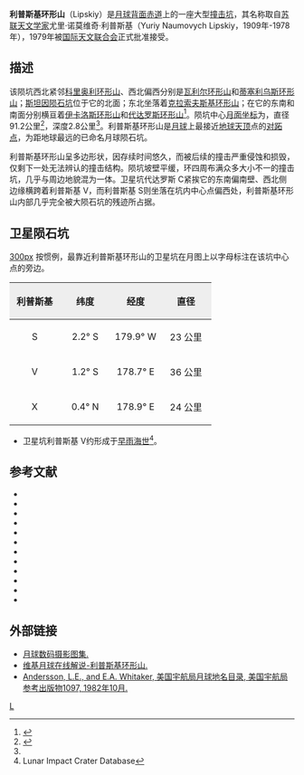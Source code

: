 {{lunar crater data|
 image=Lipskiy crater 2034 med.jpg|
 caption=[[月球轨道器2号|月球轨道器2号]]拍摄的图像|
 latitude=2.15|
 N_or_S=S|
 longitude=179.38|
 E_or_W=E|
 diameter=91.2公里|
 depth=2.8公里|
 colong=180|
 eponym=尤里·诺莫维奇·利普斯基}}
'''利普斯基环形山'''（Lipskiy）是[[月球背面|月球背面]][[赤道|赤道]]上的一座大型[[撞击坑|撞击坑]]，其名称取自[[苏联|苏联]][[天文学家|天文学家]]尤里·诺莫维奇·利普斯基（Yuriy Naumovych Lipskiy，1909年-1978年），1979年被[[国际天文联合会|国际天文联合会]]正式批准接受。

==描述==
该陨坑西北紧邻[[科里奥利环形山|科里奥利环形山]]、西北偏西分别是[[瓦利尔环形山|瓦利尔环形山]]和[[蒂塞利乌斯环形山|蒂塞利乌斯环形山]]；[[斯坦因陨石坑|斯坦因陨石坑]]位于它的北面；东北坐落着[[克拉索夫斯基环形山|克拉索夫斯基环形山]]；在它的东南和南面分别横亘着[[伊卡洛斯环形山|伊卡洛斯环形山]]和[[代达罗斯环形山|代达罗斯环形山]]<ref>{{Cite web |url=http://planetarynames.wr.usgs.gov/images/Lunar/lac_86_lo.pdf |title=Crater Lipskiy on LAC-86 map |accessdate=2016-06-25 |archive-date=2013-02-20 |archive-url=https://web.archive.org/web/20130220171819/http://planetarynames.wr.usgs.gov/images/Lunar/lac_86_lo.pdf |dead-url=no }}</ref>。陨坑中心[[月面坐标|月面坐标]]为{{Coord|2.15|S|179.38|W|globe:Moon|nogoogle=1|noosm=1}}，直径91.2公里<ref name="IAU">{{Cite web |url=http://planetarynames.wr.usgs.gov/Feature/3419 |title=Directory of the International Astronomical Union |accessdate=2016-06-25 |archive-date=2018-05-30 |archive-url=https://web.archive.org/web/20180530233820/https://planetarynames.wr.usgs.gov/Feature/3419 |dead-url=no }}</ref>，深度2.8公里<ref name="LICD"/>。利普斯基环形山是[[月球|月球]]上最接近[[地球|地球]][[天顶|天顶]]点的[[对跖点|对跖点]]，为距地球最远的已命名月球陨石坑。

利普斯基环形山呈多边形状，因存续时间悠久，而被后续的撞击严重侵蚀和损毁，仅剩下一处无法辨认的撞击结构。陨坑坡壁平缓，环四周布满众多大小不一的撞击坑，几乎与周边地貌混为一体。卫星坑代达罗斯 C紧挨它的东南偏南壁、西北侧边缘横跨着利普斯基 V，而利普斯基 S则坐落在坑内中心点偏西处，利普斯基环形山内部几乎完全被大陨石坑的残迹所占据。

==卫星陨石坑==
[[image:Lipskiy_sattelite_craters_map.jpg|300px]]
按惯例，最靠近利普斯基环形山的卫星坑在月图上以字母标注在该坑中心点的旁边。

{| class="wikitable"
!width="25%" style="background:#eeeeee;" |利普斯基 
!width="25%" style="background:#eeeeee;" |纬度
!width="25%" style="background:#eeeeee;" |经度
!width="25%" style="background:#eeeeee;" |直径
|-
|align="center"|S
|align="center"|2.2° S
|align="center"|179.9° W
|align="center"|23 公里
|-
|align="center"|V
|align="center"|1.2° S
|align="center"|178.7° E
|align="center"|36 公里
|-
|align="center"|X
|align="center"|0.4° N
|align="center"|178.9° E
|align="center"|24 公里
|}
* 卫星坑利普斯基 V约形成于[[早雨海世|早雨海世]]<ref name=LICD>Lunar Impact Crater Database</ref>。
{{clear}}
==参考文献==
{{reflist}}
{{refbegin}}
* {{cite book
  | last1 = Andersson
  | first1 = L. E.
  | last2 = Whitaker
  | first2 = E. A.
  | authorlink2 = Ewen Whitaker
  | date = 1982
  | title = [[NASA|NASA]] Catalogue of Lunar Nomenclature
  | publisher = NASA RP-1097
  | ref = harv
  }}
* {{cite web
  | last = Blue
  | first = Jennifer
  | date = July 25, 2007
  | title = Gazetteer of Planetary Nomenclature
  | publisher = [[United_States_Geological_Survey|USGS]]
  | url = http://planetarynames.wr.usgs.gov/
  | accessdate = 2007-08-05
  | ref = harv
  | archive-date = 2012-04-08
  | archive-url = https://www.webcitation.org/66mXDr4G9?url=http://planetarynames.wr.usgs.gov/
  | dead-url = no
  }}
* {{cite book
  | last1 = Bussey
  | first1 = B.
  | authorlink1 = Ben Bussey
  | last2 = Spudis
  | first2 = P.
  | authorlink2 = Paul Spudis
  | date = 2004
  | title = The Clementine Atlas of the Moon
  | publisher = Cambridge University Press
  | location = New York
  | isbn = 978-0-521-81528-4
  | ref = harv
  }}
* {{cite book
  | last1 = Cocks
  | first1 = Elijah E.
  | last2 = Cocks
  | first2 = Josiah C.
  | date = 1995
  | title = Who's Who on the Moon: A Biographical Dictionary of Lunar Nomenclature
  | url = https://archive.org/details/isbn_9780936389271
  | publisher = Tudor Publishers
  | isbn = 978-0-936389-27-1
  | ref = harv
  }}
* {{cite web
  | last = McDowell
  | first = Jonathan
  | date = July 15, 2007
  | url = http://host.planet4589.org/astro/lunar/
  | title = Lunar Nomenclature
  | publisher = Jonathan's Space Report
  | accessdate = 2007-10-24
  | ref = harv
  | archive-date = 2012-05-26
  | archive-url = https://www.webcitation.org/67wcYNfK3?url=http://host.planet4589.org/astro/lunar/
  | dead-url = no
  }}
* {{cite journal| last1 = Menzel| first1 = D. H.| last2 = Minnaert| first2 = M.| last3 = Levin| first3 = B.| last4 = Dollfus| first4 = A.| last5 = Bell| first5 = B.| title = Report on Lunar Nomenclature by the Working Group of Commission 17 of the IAU| doi = 10.1007/BF00171763| journal = Space Science Reviews| volume = 12| issue = 2| pages = 136–186| date = 1971| bibcode = 1971SSRv...12..136M| ref = harv}}
* {{cite book
  | first = Patrick
  | last = Moore
  | authorlink = Patrick Moore
  | date = 2001
  | title = On the Moon
  | url = https://archive.org/details/patrickmooreonmo00patr
  | publisher = Sterling Publishing Co.
  | isbn = 978-0-304-35469-6
  | ref = harv
  }}
* {{cite book
  | first = Fred W.
  | last = Price
  | date = 1988
  | title = The Moon Observer's Handbook
  | publisher = Cambridge University Press
  | isbn = 978-0-521-33500-3
  | ref = harv
  }}
* {{cite book
  | last = Rükl
  | first = Antonín
  | authorlink = Antonín Rükl
  | date = 1990
  | title = Atlas of the Moon
  | publisher = Kalmbach Books
  | isbn = 978-0-913135-17-4
  | ref = harv
  }}
* {{cite book
  | last = Webb
  | first = Rev. T. W.
  | authorlink = Thomas William Webb
  | date = 1962
  | title = Celestial Objects for Common Telescopes
  | url = https://archive.org/details/celestialobjects00webb
  | edition = 6th revised
  | publisher = Dover
  | isbn = 978-0-486-20917-3
  | ref = harv
  }}
* {{cite book
  | first = Ewen A.
  | last = Whitaker
  | authorlink = Ewen Whitaker
  | date = 1999
  | title = Mapping and Naming the Moon
  | publisher = Cambridge University Press
  | isbn = 978-0-521-62248-6
  | ref = harv
  }}
* {{cite book
  | first = Peter T.
  | last = Wlasuk
  | date = 2000
  | title = Observing the Moon
  | publisher = Springer
  | isbn = 978-1-85233-193-1
  | ref = harv
 }}
{{refend}}

==外部链接==
*[http://www.lpi.usra.edu/resources/lunar_orbiter/bin/srch_nam.shtml?Lipskiy%7C0 月球数码摄影图集.]{{Wayback|url=http://www.lpi.usra.edu/resources/lunar_orbiter/bin/srch_nam.shtml?Lipskiy%7C0 |date=20160304082805 }}
*[https://the-moon.wikispaces.com/Lipskiy 维基月球在线解说-利普斯基环形山.]{{Wayback|url=https://the-moon.wikispaces.com/Lipskiy |date=20180530150656 }}
*[http://planet4589.org/astro/lunar/RP-1097.pdf Andersson, L.E., and E.A. Whitaker, 美国宇航局月球地名目录, 美国宇航局参考出版物1097, 1982年10月.]{{Wayback|url=http://planet4589.org/astro/lunar/RP-1097.pdf |date=20141006125838 }}

[[Category:月球环形山|L]]
{{月球環形山 (L-N)}}